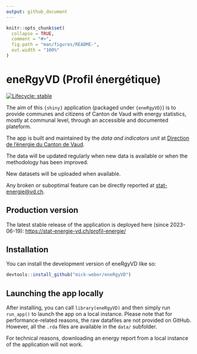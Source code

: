 ```yaml
---
output: github_document
---
```


<!-- README.md is generated from README.Rmd. -->

```r
knitr::opts_chunk$set(
  collapse = TRUE,
  comment = "#>",
  fig.path = "man/figures/README-",
  out.width = "100%"
)
```

# eneRgyVD (Profil énergétique)

<!-- badges: start -->
[![Lifecycle: stable](https://img.shields.io/badge/lifecycle-stable-green.svg)](https://lifecycle.r-lib.org/articles/stages.html#stable)
<!-- badges: end -->


The aim of this `{shiny}` application (packaged under `{eneRgyVD}`) is to provide communes and citizens of Canton de Vaud with energy statistics, mostly at communal level, through an accessible and documented plateform.

The app is built and maintained by the *data and indicators unit* at [Direction de l'énergie du Canton de Vaud](https://www.vd.ch/toutes-les-autorites/departements/departement-de-la-jeunesse-de-lenvironnement-et-de-la-securite-djes/direction-generale-de-lenvironnement-dge/diren-energie).

The data will be updated regularly when new data is available or when the methodology has been improved.

New datasets will be uploaded when available. 

Any broken or suboptimal feature can be directly reported at [stat-energie@vd.ch](mailto:stat-energie@vd.ch). 


## Production version

The latest stable release of the application is deployed here (since 2023-06-19): [https://stat-energie-vd.ch/profil-energie/](https://stat-energie-vd.ch/profil-energie/)

## Installation

You can install the development version of eneRgyVD like so:

``` r
devtools::install_github("mick-weber/eneRgyVD")

```
## Launching the app locally

After installing, you can call `library(eneRgyVD)` and then simply run `run_app()` to launch the app on a local instance. Please note that for performance-related reasons, the raw datafiles are not provided on GitHub. However, all the `.rda` files are available in the `data/` subfolder.

For technical reasons, downloading an energy report from a local instance of the application will not work. 


